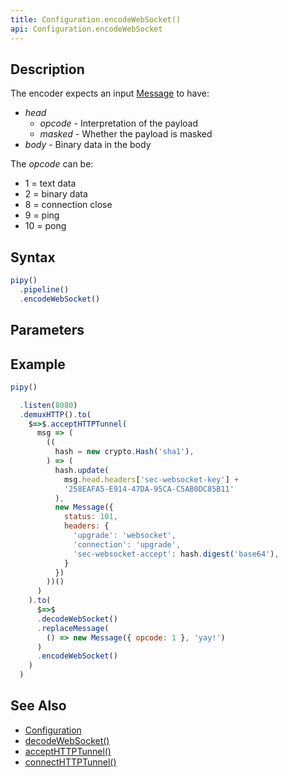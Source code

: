 ```yaml
---
title: Configuration.encodeWebSocket()
api: Configuration.encodeWebSocket
---
```


## Description

<Summary/>

<FilterDiagram
  name="encodeWebSocket"
  input="Message"
  output="Data"
/>

The encoder expects an input [Message](/reference/api/Message) to have:

* _head_
  - _opcode_ - Interpretation of the payload
  - _masked_ - Whether the payload is masked
* _body_ - Binary data in the body

The _opcode_ can be:

* 1 = text data
* 2 = binary data
* 8 = connection close
* 9 = ping
* 10 = pong

## Syntax

``` js
pipy()
  .pipeline()
  .encodeWebSocket()
```

## Parameters

<Parameters/>

## Example

``` js
pipy()

  .listen(8080)
  .demuxHTTP().to(
    $=>$.acceptHTTPTunnel(
      msg => (
        ((
          hash = new crypto.Hash('sha1'),
        ) => (
          hash.update(
            msg.head.headers['sec-websocket-key'] +
            '258EAFA5-E914-47DA-95CA-C5AB0DC85B11'
          ),
          new Message({
            status: 101,
            headers: {
              'upgrade': 'websocket',
              'connection': 'upgrade',
              'sec-websocket-accept': hash.digest('base64'),
            }
          })
        ))()
      )
    ).to(
      $=>$
      .decodeWebSocket()
      .replaceMessage(
        () => new Message({ opcode: 1 }, 'yay!')
      )
      .encodeWebSocket()
    )
  )
```

## See Also

* [Configuration](/reference/api/Configuration)
* [decodeWebSocket()](/reference/api/Configuration/decodeWebSocket)
* [acceptHTTPTunnel()](/reference/api/Configuration/acceptHTTPTunnel)
* [connectHTTPTunnel()](/reference/api/Configuration/connectHTTPTunnel)
